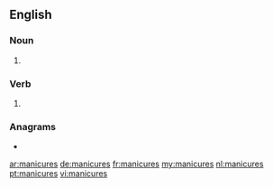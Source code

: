 ==English==

===Noun===
{{head|en|noun plural form}}

# {{plural of|manicure|lang=en}}

===Verb===
{{head|en|verb form}}

# {{en-third-person singular of|manicure}}

===Anagrams===
* {{l|en|muscarine}}

[[ar:manicures]]
[[de:manicures]]
[[fr:manicures]]
[[my:manicures]]
[[nl:manicures]]
[[pt:manicures]]
[[vi:manicures]]